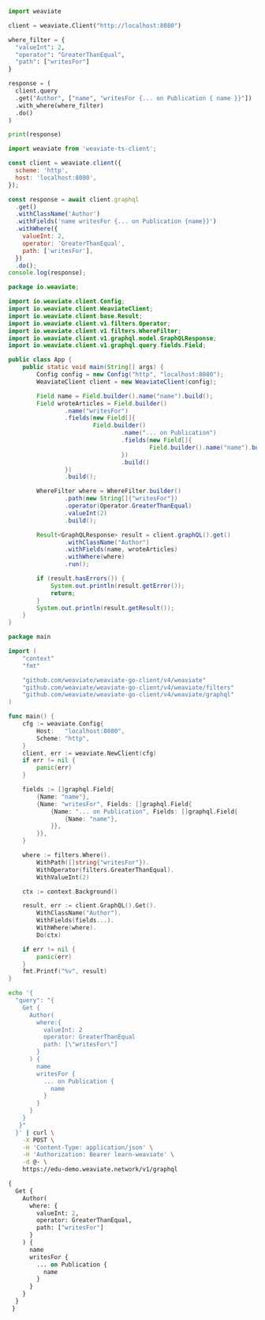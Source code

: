 

<Tabs groupId="languages">
<TabItem value="py" label="Python Client v4">
  <FilteredTextBlock
    text={PyCode}
    startMarker="START FilterByCountOfReferences"
    endMarker="END FilterByCountOfReferences"
    language="py"
  />
</TabItem>
<TabItem value="py3" label="Python Client v3">

```python
import weaviate

client = weaviate.Client("http://localhost:8080")

where_filter = {
  "valueInt": 2,
  "operator": "GreaterThanEqual",
  "path": ["writesFor"]
}

response = (
  client.query
  .get("Author", ["name", "writesFor {... on Publication { name }}"])
  .with_where(where_filter)
  .do()
)

print(response)
```

</TabItem>
<TabItem value="js" label="JavaScript/TypeScript">

```js
import weaviate from 'weaviate-ts-client';

const client = weaviate.client({
  scheme: 'http',
  host: 'localhost:8080',
});

const response = await client.graphql
  .get()
  .withClassName('Author')
  .withFields('name writesFor {... on Publication {name}}')
  .withWhere({
    valueInt: 2,
    operator: 'GreaterThanEqual',
    path: ['writesFor'],
  })
  .do();
console.log(response);
```

</TabItem>
<TabItem value="java" label="Java">

```java
package io.weaviate;

import io.weaviate.client.Config;
import io.weaviate.client.WeaviateClient;
import io.weaviate.client.base.Result;
import io.weaviate.client.v1.filters.Operator;
import io.weaviate.client.v1.filters.WhereFilter;
import io.weaviate.client.v1.graphql.model.GraphQLResponse;
import io.weaviate.client.v1.graphql.query.fields.Field;

public class App {
    public static void main(String[] args) {
        Config config = new Config("http", "localhost:8080");
        WeaviateClient client = new WeaviateClient(config);

        Field name = Field.builder().name("name").build();
        Field wroteArticles = Field.builder()
                .name("writesFor")
                .fields(new Field[]{
                        Field.builder()
                                .name("... on Publication")
                                .fields(new Field[]{
                                        Field.builder().name("name").build()
                                })
                                .build()
                })
                .build();

        WhereFilter where = WhereFilter.builder()
                .path(new String[]{"writesFor"})
                .operator(Operator.GreaterThanEqual)
                .valueInt(2)
                .build();

        Result<GraphQLResponse> result = client.graphQL().get()
                .withClassName("Author")
                .withFields(name, wroteArticles)
                .withWhere(where)
                .run();

        if (result.hasErrors()) {
            System.out.println(result.getError());
            return;
        }
        System.out.println(result.getResult());
    }
}
```

</TabItem>
<TabItem value="go" label="Go">

```go
package main

import (
	"context"
	"fmt"

	"github.com/weaviate/weaviate-go-client/v4/weaviate"
	"github.com/weaviate/weaviate-go-client/v4/weaviate/filters"
	"github.com/weaviate/weaviate-go-client/v4/weaviate/graphql"
)

func main() {
	cfg := weaviate.Config{
		Host:   "localhost:8080",
		Scheme: "http",
	}
	client, err := weaviate.NewClient(cfg)
	if err != nil {
		panic(err)
	}

	fields := []graphql.Field{
		{Name: "name"},
		{Name: "writesFor", Fields: []graphql.Field{
			{Name: "... on Publication", Fields: []graphql.Field{
				{Name: "name"},
			}},
		}},
	}

	where := filters.Where().
		WithPath([]string{"writesFor"}).
		WithOperator(filters.GreaterThanEqual).
		WithValueInt(2)

	ctx := context.Background()

	result, err := client.GraphQL().Get().
		WithClassName("Author").
		WithFields(fields...).
		WithWhere(where).
		Do(ctx)

	if err != nil {
		panic(err)
	}
	fmt.Printf("%v", result)
}
```

</TabItem>
<TabItem value="curl" label="Curl">

```bash
echo '{
  "query": "{
    Get {
      Author(
        where:{
          valueInt: 2
          operator: GreaterThanEqual
          path: [\"writesFor\"]
        }
      ) {
        name
        writesFor {
          ... on Publication {
            name
          }
        }
      }
    }
   }"
  }' | curl \
    -X POST \
    -H 'Content-Type: application/json' \
    -H 'Authorization: Bearer learn-weaviate' \
    -d @- \
    https://edu-demo.weaviate.network/v1/graphql
```

</TabItem>
<TabItem value="graphql" label="GraphQL">

```graphql
{
  Get {
    Author(
      where: {
        valueInt: 2,
        operator: GreaterThanEqual,
        path: ["writesFor"]
      }
    ) {
      name
      writesFor {
        ... on Publication {
          name
        }
      }
    }
  }
 }
```

</TabItem>
</Tabs>
